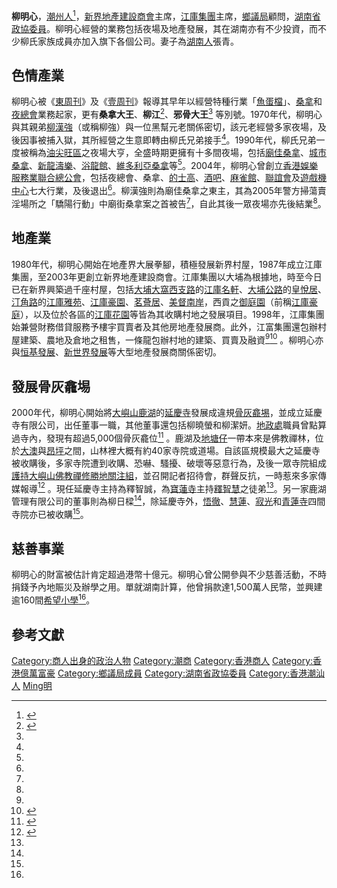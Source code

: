 '''柳明心'''{{BD|||catIdx=Liu柳}}，[[潮州人|潮州人]]<ref name="壹周刊">{{cite book|publisher=《[[壹周刊|壹周刊]]》|url=http://news.idsam.com/news.xddddd.com/personal.wawa/18700.htm|title=邪骨大王＋釋智慧徒弟 合搞寺院|volume=831期|accessdate=2012-03-15|date=2006年2月9日}}{{dead link|date=2018年3月 |bot=InternetArchiveBot |fix-attempted=yes }}</ref>，[[新界地產建設商會|新界地產建設商會]]主席，[[江庫集團|江庫集團]]主席，[[鄉議局|鄉議局]]顧問，[[中国人民政治协商会议湖南省委员会|湖南省政協委員]]。柳明心經營的業務包括夜場及地產發展，其在湖南亦有不少投資，而不少柳氏家族成員亦加入旗下各個公司。妻子為[[湖南人|湖南人]]張青。

==色情產業==
柳明心被《[[東周刊|東周刊]]》及《[[壹周刊|壹周刊]]》報導其早年以經營特種行業「[[魚蛋檔|魚蛋檔]]」、[[桑拿|桑拿]]和[[夜總會|夜總會]]業務起家，更有'''桑拿大王'''、'''柳江'''<ref name="東周刊">{{cite book|publisher=《[[東周刊|東周刊]]》|url=http://www.eastweek.com.hk/index.php?aid=8433 寺院爆爭奪戰 佛都有火 桑拿大王涉辣招搶收購|volume=368期|accessdate=2012-03-15|chapter=封面故事|date=2010-09-18}}</ref>、'''邪骨大王'''<ref name="壹周刊" /> 等別號。1970年代，柳明心與其親弟[[柳漢強|柳漢強]]（或稱柳強）與一位黑幫元老關係密切，該元老經營多家夜場，及後因事被捕入獄，其所經營之生意即轉由柳氏兄弟接手<ref name="東周刊" />。1990年代，柳氏兄弟一度被稱為[[油尖旺區|油尖旺區]]之夜場大亨，全盛時期更擁有十多間夜場，包括[[廟佳桑拿|廟佳桑拿]]、[[城市桑拿|城市桑拿]]、[[新龍濤樂|新龍濤樂]]、[[浴龍館|浴龍館]]、[[維多利亞桑拿|維多利亞桑拿]]等<ref name="東周刊" />。2004年，柳明心曾創立[[香港娛樂服務業聯合總公會|香港娛樂服務業聯合總公會]]，包括夜總會、桑拿、[[的士高|的士高]]、[[酒吧|酒吧]]、[[麻雀館|麻雀館]]、[[聯誼會|聯誼會]]及[[遊戲機中心|遊戲機中心]]七大行業，及後退出<ref name="東周刊" />。柳漢強則為廟佳桑拿之東主，其為2005年警方掃蕩賣淫場所之「驕陽行動」中廟街桑拿案之首被告<ref name="東周刊" />，自此其後一眾夜場亦先後結業<ref name="壹周刊" />。

==地產業==
1980年代，柳明心開始在地產界大展拳腳，積極發展新界村屋，1987年成立江庫集團，至2003年更創立新界地產建設商會。江庫集團以大埔為根據地，時至今日已在新界興築過千座村屋，包括[[大埔_(香港)|大埔]][[大窩西支路|大窩西支路]]的[[江庫名軒|江庫名軒]]、[[大埔公路|大埔公路]]的[[皇悅居|皇悅居]]、[[汀角路|汀角路]]的[[江庫雅苑|江庫雅苑]]、[[江庫豪園|江庫豪園]]、[[茗薈居|茗薈居]]、[[美督南岸|美督南岸]]，西貢之[[御庭園|御庭園]]（前稱[[江庫豪庭|江庫豪庭]]），以及位於各區的[[江庫花園|江庫花園]]等皆為其收購村地之發展項目。1998年，江庫集團始兼營財務借貸服務予樓宇買賣者及其他房地產發展商。此外，江富集團還包辦村屋建築、農地及倉地之租售，一條龍包辦村地的建築、買賣及融資<ref name="東周刊" /><ref>{{cite web|title=江庫集團官方網頁|url=http://www.treaspot.com.hk/index.html|accessdate=2012-03-15|archive-url=https://web.archive.org/web/20130120090325/http://www.treaspot.com.hk/index.html|archive-date=2013-01-20|dead-url=yes}}</ref> 。柳明心亦與[[恒基發展|恒基發展]]、[[新世界發展|新世界發展]]等大型地產發展商關係密切。

==發展骨灰龕埸==
2000年代，柳明心開始將[[大嶼山|大嶼山]][[鹿湖|鹿湖]]的[[延慶寺|延慶寺]]發展成違規[[骨灰龕埸|骨灰龕埸]]，並成立延慶寺有限公司，出任董事一職，其他董事還包括柳曉螢和柳潔妍。[[地政處|地政處]]職員曾點算過寺內，發現有超過5,000個骨灰龕位<ref name="經濟日報">{{cite news|title=新界地產商會主席 任「延慶寺」董事|url=http://mingkok.buddhistdoor.com/cht/news/d/12982|accessdate=2012-03-15|newspaper=香港經濟日報|date=2010-08-17|archive-date=2010-09-14|archive-url=https://web.archive.org/web/20100914063234/http://mingkok.buddhistdoor.com/cht/news/d/12982|dead-url=no}}</ref> 。鹿湖及[[地塘仔|地塘仔]]一帶本來是佛教禪林，位於[[大澳|大澳]]與[[昂坪|昂坪]]之間，山林裡大概有約40家寺院或道場。自該區規模最大之延慶寺被收購後，多家寺院遭到收購、恐嚇、騷擾、破壞等惡意行為，及後一眾寺院組成[[護持大嶼山佛教禪修勝地關注組|護持大嶼山佛教禪修勝地關注組]]，並召開記者招待會，群聲反抗，一時惹來多家傳媒報導<ref>{{cite news|title=大嶼山建非法龕場 寺廟拒賣地遭滋擾|url=http://news.sina.com.hk/news/3/1/1/1848243/1.html|accessdate=2012-03-15|newspaper=明報|date=2010-09-09}}{{dead link|date=2018年3月 |bot=InternetArchiveBot |fix-attempted=yes }}</ref> 。現任延慶寺主持為釋智誠，為[[寶蓮寺|寶蓮寺]]主持[[釋智慧|釋智慧]]之徒弟<ref name="壹周刊" />。另一家鹿湖管理有限公司的董事則為柳日樑<ref name="經濟日報" />，除延慶寺外，[[悟徹|悟徹]]、[[慧蓮|慧蓮]]、[[寂光|寂光]]和[[青蓮寺_(香港)|青蓮寺]]四間寺院亦已被收購<ref name="東周刊" />。

==慈善事業==
柳明心的財富被估計肯定超過港幣十億元。柳明心曾公開參與不少慈善活動，不時捐錢予內地賑災及辦學之用。單就湖南計算，他曾捐款達1,500萬人民幣，並興建逾160間[[希望小學|希望小學]]<ref name="東周刊" />。

[[Category:商人出身的政治人物|Category:商人出身的政治人物]]

==參考文獻==

{{Reflist}}

{{DEFAULTSORT:Liu柳}}
[[Category:潮商|Category:潮商]]
[[Category:香港商人|Category:香港商人]]
[[Category:香港億萬富豪|Category:香港億萬富豪]]
[[Category:鄉議局成員|Category:鄉議局成員]]
[[Category:湖南省政協委員|Category:湖南省政協委員]]
[[Category:香港潮汕人|Category:香港潮汕人]]
[[Category:柳姓|Ming明]]